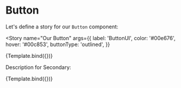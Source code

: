 
<Meta title="DOCS/Button" component={Button} />


# Button

Let's define a story for our `Button` component:

<Story
  name="Our Button"
  args={{
    label: 'ButtonUI',
    color: '#00e676',
    hover: '#00c853',
    buttonType: 'outlined',
  }}
>
  {Template.bind({})}
</Story>

<ArgsTable story="My Button" />

Description for Secondary:

<Canvas>
  <Story
    name="My Button"
    args={{
      label: 'ButtonUI Secondary',
      color: '#388e3c',
      hover: '#1b5e20',
      buttonType: 'contained',
      rounded: true,
    }}
  >
    {Template.bind({})}
  </Story>
</Canvas>
